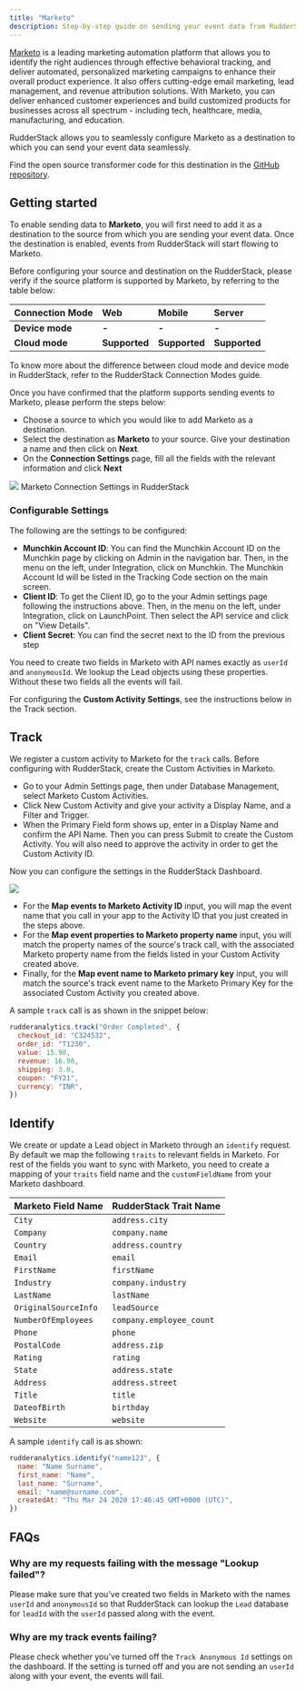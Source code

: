 ```yaml
---
title: "Marketo"
description: Step-by-step guide on sending your event data from RudderStack to Marketo.
---
```


[Marketo](https://marketo.com) is a leading marketing automation platform that allows you to identify the right audiences through effective behavioral tracking, and deliver automated, personalized marketing campaigns to enhance their overall product experience. It also offers cutting-edge email marketing, lead management, and revenue attribution solutions. With Marketo, you can deliver enhanced customer experiences and build customized products for businesses across all spectrum - including tech, healthcare, media, manufacturing, and education.

RudderStack allows you to seamlessly configure Marketo as a destination to which you can send your event data seamlessly.

<div class="infoBlock">
Find the open source transformer code for this destination in the <a href="https://github.com/rudderlabs/rudder-transformer/tree/master/v0/destinations/marketo">GitHub repository</a>.
</div>

## Getting started

To enable sending data to **Marketo**, you will first need to add it as a destination to the source from which you are sending your event data. Once the destination is enabled, events from RudderStack will start flowing to Marketo.

Before configuring your source and destination on the RudderStack, please verify if the source platform is supported by Marketo, by referring to the table below:

| **Connection Mode** | **Web**       | **Mobile**    | **Server**    |
| :------------------ | :------------ | :------------ | :------------ |
| **Device mode**     | **-**         | **-**         | **-**         |
| **Cloud mode**      | **Supported** | **Supported** | **Supported** |

<div class="infoBlock">
To know more about the difference between cloud mode and device mode in RudderStack, refer to the <Link to="/destinations/rudderstack-connection-modes/">RudderStack Connection Modes</Link> guide.
</div>

Once you have confirmed that the platform supports sending events to Marketo, please perform the steps below:

- Choose a source to which you would like to add Marketo as a destination.
- Select the destination as **Marketo** to your source. Give your destination a name and then click on **Next**.
- On the **Connection Settings** page, fill all the fields with the relevant information and click **Next**

<img src="../../assets/marketo-connection.png" />
<span class="imageTitle">Marketo Connection Settings in RudderStack</span>

### Configurable Settings

The following are the settings to be configured:

- **Munchkin Account ID**: You can find the Munchkin Account ID on the Munchkin page by clicking on Admin in the navigation bar. Then, in the menu on the left, under Integration, click on Munchkin. The Munchkin Account Id will be listed in the Tracking Code section on the main screen.
- **Client ID**: To get the Client ID, go to the your Admin settings page following the instructions above. Then, in the menu on the left, under Integration, click on LaunchPoint. Then select the API service and click on "View Details".
- **Client Secret**: You can find the secret next to the ID from the previous step

<div class="infoBlock">

You need to create two fields in Marketo with API names exactly as <code class="inline-code">userId</code> and <code class="inline-code">anonymousId</code>. We lookup the Lead objects using these properties. Without these two fields all the events will fail.

</div>

For configuring the **Custom Activity Settings**, see the instructions below in the Track section.

## Track

We register a custom activity to Marketo for the `track` calls. Before configuring with RudderStack, create the Custom Activities in Marketo.

- Go to your Admin Settings page, then under Database Management, select Marketo Custom Activities.
- Click New Custom Activity and give your activity a Display Name, and a Filter and Trigger.
- When the Primary Field form shows up, enter in a Display Name and confirm the API Name. Then you can press Submit to create the Custom Activity. You will also need to approve the activity in order to get the Custom Activity ID.

Now you can configure the settings in the RudderStack Dashboard.

<img src="../../assets/screen-shot-2021-06-02-at-11.51.32-am.png" />

- For the **Map events to Marketo Activity ID** input, you will map the event name that you call in your app to the Activity ID that you just created in the steps above.
- For the **Map event properties to Marketo property name** input, you will match the property names of the source's track call, with the associated Marketo property name from the fields listed in your Custom Activity created above.
- Finally, for the **Map event name to Marketo primary key** input, you will match the source's track event name to the Marketo Primary Key for the associated Custom Activity you created above.

A sample `track` call is as shown in the snippet below:

```javascript
rudderanalytics.track("Order Completed", {
  checkout_id: "C324532",
  order_id: "T1230",
  value: 15.98,
  revenue: 16.98,
  shipping: 3.0,
  coupon: "FY21",
  currency: "INR",
})
```

## Identify

We create or update a Lead object in Marketo through an `identify` request. By default we map the following `traits` to relevant fields in Marketo. For rest of the fields you want to sync with Marketo, you need to create a mapping of your `traits` field name and the `customFieldName` from your Marketo dashboard.

| Marketo Field Name   | RudderStack Trait Name   |
| :------------------- | :----------------------- |
| `City`               | `address.city`           |
| `Company`            | `company.name`           |
| `Country`            | `address.country`        |
| `Email`              | `email`                  |
| `FirstName`          | `firstName`              |
| `Industry`           | `company.industry`       |
| `LastName`           | `lastName`               |
| `OriginalSourceInfo` | `leadSource`             |
| `NumberOfEmployees`  | `company.employee_count` |
| `Phone`              | `phone`                  |
| `PostalCode`         | `address.zip`            |
| `Rating`             | `rating`                 |
| `State`              | `address.state`          |
| `Address`            | `address.street`         |
| `Title`              | `title`                  |
| `DateofBirth`        | `birthday`               |
| `Website`            | `website`                |

A sample `identify` call is as shown:

```javascript
rudderanalytics.identify("name123", {
  name: "Name Surname",
  first_name: "Name",
  last_name: "Surname",
  email: "name@surname.com",
  createdAt: "Thu Mar 24 2020 17:46:45 GMT+0000 (UTC)",
})
```

## FAQs

### Why are my requests failing with the message "Lookup failed"?

Please make sure that you've created two fields in Marketo with the names `userId` and `anonymousId` so that RudderStack can lookup the `Lead` database for `leadId` with the `userId` passed along with the event.

### Why are my track events failing?

Please check whether you've turned off the `Track Anonymous Id` settings on the dashboard. If the setting is turned off and you are not sending an `userId` along with your event, the events will fail.



